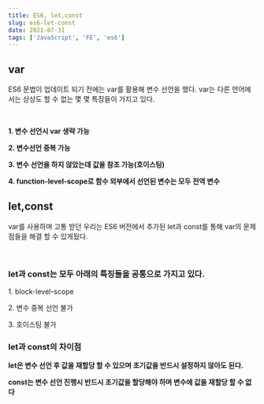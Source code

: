 ```yaml
---
title: ES6, let,const
slug: es6-let-const
date: 2021-07-31
tags: ['JavaScript', 'FE', 'es6']
---
```


<article>
<h2>var</h2>
<p>
  ES6 문법이 업데이트 되기 전에는 var를 활용해 변수 선언을 했다. var는 다른
  언어에서는 상상도 할 수 없는 몇 몇 특징들이 가지고 있다.
</p>
<br />
<p>
  <strong>1. 변수 선언시 var 생략 가능</strong>
</p>
<p>
  <strong>2. 변수선언 중복 가능</strong>
</p>
<p>
  <strong>3. 변수 선언을 하지 않았는데 값을 참조 가능(호이스팅)</strong>
</p>
<p>
  <strong>
    4. function-level-scope로 함수 외부에서 선언된 변수는 모두 전역 변수
  </strong>
</p>

<h2>let,const</h2>
<p>var를 사용하며 고통 받던 우리는 ES6 버전에서 추가된 let과 const를 통해 var의 문제점들을 해결 할 수 있게됬다.</p>
<br />
<h3>let과 const는 모두 아래의 특징들을 공통으로 가지고 있다.</h3>
<p>1. block-level-scope</p>
<p>2. 변수 중복 선언 불가</p>
<p>3. 호이스팅 불가</p>

<h3>let과 const의 차이점</h3>
<p>
	<strong>let은 변수 선언 후 값을 재할당 할 수 있으며 초기값을 반드시 설정하지 않아도 된다.</strong>
</p>

<p>
  <strong>
    const는 변수 선언 진행시 반드시 초기값을 할당해야 하며 변수에 값을 재할당 할
    수 없다
  </strong>
</p>
</article>
